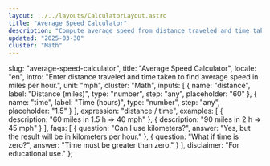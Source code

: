 ```yaml
---
layout: ../../layouts/CalculatorLayout.astro
title: "Average Speed Calculator"
description: "Compute average speed from distance traveled and time taken."
updated: "2025-03-30"
cluster: "Math"
---
```



  slug: "average-speed-calculator",
  title: "Average Speed Calculator",
  locale: "en",
  intro: "Enter distance traveled and time taken to find average speed in miles per hour.",
  unit: "mph",
  cluster: "Math",
  inputs: [
    { name: "distance", label: "Distance (miles)", type: "number", step: "any", placeholder: "60" },
    { name: "time", label: "Time (hours)", type: "number", step: "any", placeholder: "1.5" }
  ],
  expression: "distance / time",
  examples: [
    { description: "60 miles in 1.5 h ⇒ 40 mph" },
    { description: "90 miles in 2 h ⇒ 45 mph" }
  ],
  faqs: [
    { question: "Can I use kilometers?", answer: "Yes, but the result will be in kilometers per hour." },
    { question: "What if time is zero?", answer: "Time must be greater than zero." }
  ],
  disclaimer: "For educational use."
};

<Calculator schema={schema} />

